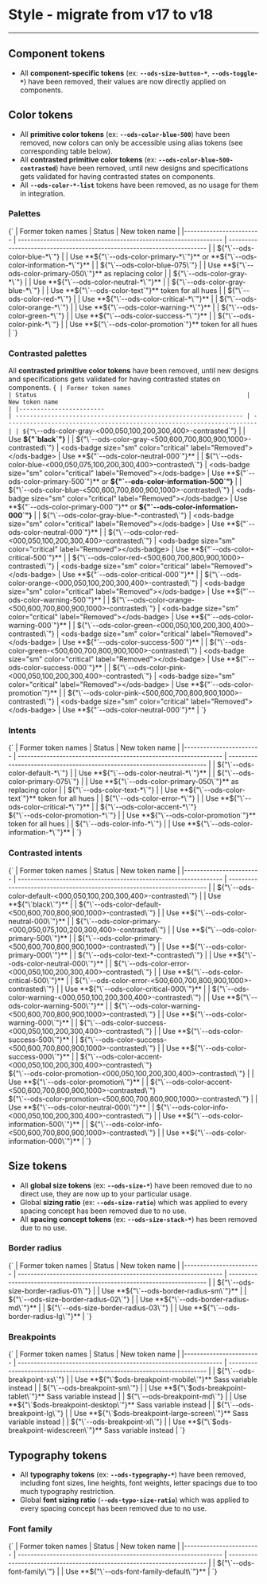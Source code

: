 
<Meta title="OVHcloud Design System/Design and Style/Migration From 17.x" />

# Style - migrate from v17 to v18
----

## Component tokens
* <ods-badge size="sm" color="critical" label="Removed"></ods-badge> All **component-specific tokens** (ex: **`--ods-size-button-*`**, **`--ods-toggle-*`**) have been removed, their values are now directly applied on components.

## Color tokens
* <ods-badge size="sm" color="critical" label="Removed"></ods-badge> All **primitive color tokens** (ex: **`--ods-color-blue-500`**) have been removed, now colors can only be accessible using alias tokens (see corresponding table below).
* <ods-badge size="sm" color="critical" label="Removed"></ods-badge> All **contrasted primitive color tokens** (ex: **`--ods-color-blue-500-contrasted`**) have been removed, until new designs and specifications gets validated for having contrasted states on components.
* <ods-badge size="sm" color="critical" label="Removed"></ods-badge> All **`--ods-color-*-list`** tokens have been removed, as no usage for them in integration.

### Palettes
<Markdown>
  {`
| Former token names               | Status                                                           | New token name                                                                   |
|------------------------          | ---------------------------------------------------------------- | -----------------------------------------------------------------------          |
| ${"\`--ods-color-blue-*\`"}      | <ods-badge size="sm" label="Updated"></ods-badge>        | Use **${"\`--ods-color-primary-*\`"}** or **${"\`--ods-color-information-*\`"}** |
| ${"\`--ods-color-blue-075\`"}    | <ods-badge size="sm" color="critical" label="Removed"></ods-badge>        | Use **${"\`--ods-color-primary-050\`"}** as replacing color                      |
| ${"\`--ods-color-gray-*\`"}      | <ods-badge size="sm" label="Updated"></ods-badge>        | Use **${"\`--ods-color-neutral-*\`"}**                                           |
| ${"\`--ods-color-gray-blue-*\`"} | <ods-badge size="sm" color="critical" label="Removed"></ods-badge>        | Use **${"\`--ods-color-text`"}** token for all hues                              |
| ${"\`--ods-color-red-*\`"}       | <ods-badge size="sm" label="Updated"></ods-badge>        | Use **${"\`--ods-color-critical-*\`"}**                                          |
| ${"\`--ods-color-orange-*\`"}    | <ods-badge size="sm" label="Updated"></ods-badge>        | Use **${"\`--ods-color-warning-*\`"}**                                           |
| ${"\`--ods-color-green-*\`"}     | <ods-badge size="sm" label="Updated"></ods-badge>        | Use **${"\`--ods-color-success-*\`"}**                                           |
| ${"\`--ods-color-pink-*\`"}      | <ods-badge size="sm" color="critical" label="Removed"></ods-badge>        | Use **${"\`--ods-color-promotion`"}** token for all hues                         |
`}
</Markdown>

### Contrasted palettes
All **contrasted primitive color tokens** have been removed, until new designs and specifications gets validated for having contrasted states on components.
<Markdown>
  {`
| Former token names                                                 | Status                                                           | New token name                                                                       |
|------------------------                                            | ---------------------------------------------------------------- | -----------------------------------------------------------------------              |
| ${"\`--ods-color-gray-<000,050,100,200,300,400>-contrasted\`"}     | <ods-badge size="sm" color="critical" label="Removed"></ods-badge>        | Use **${"\`black\`"}**                                                               |
| ${"\`--ods-color-gray-<500,600,700,800,900,1000>-contrasted\`"}    | <ods-badge size="sm" color="critical" label="Removed"></ods-badge>        | Use **${"\`--ods-color-neutral-000\`"}**                                             |
| ${"\`--ods-color-blue-<000,050,075,100,200,300,400>-contrasted\`"} | <ods-badge size="sm" color="critical" label="Removed"></ods-badge>        | Use **${"\`--ods-color-primary-500\`"}** or **${"\`--ods-color-information-500\`"}** |
| ${"\`--ods-color-blue-<500,600,700,800,900,1000>-contrasted\`"}    | <ods-badge size="sm" color="critical" label="Removed"></ods-badge>        | Use **${"\`--ods-color-primary-000\`"}** or **${"\`--ods-color-information-000\`"}** |
| ${"\`--ods-color-gray-blue-*-contrasted\`"}                        | <ods-badge size="sm" color="critical" label="Removed"></ods-badge>        | Use **${"\`--ods-color-neutral-000\`"}**                                             |
| ${"\`--ods-color-red-<000,050,100,200,300,400>-contrasted\`"}      | <ods-badge size="sm" color="critical" label="Removed"></ods-badge>        | Use **${"\`--ods-color-critical-500\`"}**                                            |
| ${"\`--ods-color-red-<500,600,700,800,900,1000>-contrasted\`"}     | <ods-badge size="sm" color="critical" label="Removed"></ods-badge>        | Use **${"\`--ods-color-critical-000\`"}**                                            |
| ${"\`--ods-color-orange-<000,050,100,200,300,400>-contrasted\`"}   | <ods-badge size="sm" color="critical" label="Removed"></ods-badge>        | Use **${"\`--ods-color-warning-500\`"}**                                             |
| ${"\`--ods-color-orange-<500,600,700,800,900,1000>-contrasted\`"}  | <ods-badge size="sm" color="critical" label="Removed"></ods-badge>        | Use **${"\`--ods-color-warning-000\`"}**                                             |
| ${"\`--ods-color-green-<000,050,100,200,300,400>-contrasted\`"}    | <ods-badge size="sm" color="critical" label="Removed"></ods-badge>        | Use **${"\`--ods-color-success-500\`"}**                                             |
| ${"\`--ods-color-green-<500,600,700,800,900,1000>-contrasted\`"}   | <ods-badge size="sm" color="critical" label="Removed"></ods-badge>        | Use **${"\`--ods-color-success-000\`"}**                                             |
| ${"\`--ods-color-pink-<000,050,100,200,300,400>-contrasted\`"}     | <ods-badge size="sm" color="critical" label="Removed"></ods-badge>        | Use **${"\`--ods-color-promotion\`"}**                                               |
| ${"\`--ods-color-pink-<500,600,700,800,900,1000>-contrasted\`"}    | <ods-badge size="sm" color="critical" label="Removed"></ods-badge>        | Use **${"\`--ods-color-neutral-000\`"}**                                             |
`}
</Markdown>

### Intents
<Markdown>
  {`
| Former token names                                                 | Status                                                           | New token name                                                          |
|------------------------                                            | ---------------------------------------------------------------- | ----------------------------------------------------------------------- |
| ${"\`--ods-color-default-*\`"}                                     | <ods-badge size="sm" label="Updated"></ods-badge>        | Use **${"\`--ods-color-neutral-*\`"}**                                  |
| ${"\`--ods-color-primary-075\`"}                                   | <ods-badge size="sm" color="critical" label="Removed"></ods-badge>        | Use **${"\`--ods-color-primary-050\`"}** as replacing color             |
| ${"\`--ods-color-text-*\`"}                                        | <ods-badge size="sm" color="critical" label="Removed"></ods-badge>        | Use **${"\`--ods-color-text`"}** token for all hues                     |
| ${"\`--ods-color-error-*\`"}                                       | <ods-badge size="sm" label="Updated"></ods-badge>        | Use **${"\`--ods-color-critical-*\`"}**                                 |
| ${"\`--ods-color-accent-*\`"}<br/>${"\`--ods-color-promotion-*\`"} | <ods-badge size="sm" color="critical" label="Removed"></ods-badge>        | Use **${"\`--ods-color-promotion`"}** token for all hues                |
| ${"\`--ods-color-info-*\`"}                                        | <ods-badge size="sm" label="Updated"></ods-badge>        | Use **${"\`--ods-color-information-*\`"}**                              |
`}
</Markdown>

### Contrasted intents
<Markdown>
  {`
| Former token names                                                                                                                         | Status                                                           | New token name                                                          |
|------------------------                                                                                                                    | ---------------------------------------------------------------- | ----------------------------------------------------------------------- |
| ${"\`--ods-color-default-<000,050,100,200,300,400>-contrasted\`"}                                                                          | <ods-badge size="sm" color="critical" label="Removed"></ods-badge>        | Use **${"\`black\`"}**                                                  |
| ${"\`--ods-color-default-<500,600,700,800,900,1000>-contrasted\`"}                                                                         | <ods-badge size="sm" color="critical" label="Removed"></ods-badge>        | Use **${"\`--ods-color-neutral-000\`"}**                                |
| ${"\`--ods-color-primary-<000,050,075,100,200,300,400>-contrasted\`"}                                                                      | <ods-badge size="sm" color="critical" label="Removed"></ods-badge>        | Use **${"\`--ods-color-primary-500\`"}**                                |
| ${"\`--ods-color-primary-<500,600,700,800,900,1000>-contrasted\`"}                                                                         | <ods-badge size="sm" color="critical" label="Removed"></ods-badge>        | Use **${"\`--ods-color-primary-000\`"}**                                |
| ${"\`--ods-color-text-*-contrasted\`"}                                                                                                     | <ods-badge size="sm" color="critical" label="Removed"></ods-badge>        | Use **${"\`--ods-color-neutral-000\`"}**                                |
| ${"\`--ods-color-error-<000,050,100,200,300,400>-contrasted\`"}                                                                            | <ods-badge size="sm" color="critical" label="Removed"></ods-badge>        | Use **${"\`--ods-color-critical-500\`"}**                               |
| ${"\`--ods-color-error-<500,600,700,800,900,1000>-contrasted\`"}                                                                           | <ods-badge size="sm" color="critical" label="Removed"></ods-badge>        | Use **${"\`--ods-color-critical-000\`"}**                               |
| ${"\`--ods-color-warning-<000,050,100,200,300,400>-contrasted\`"}                                                                          | <ods-badge size="sm" color="critical" label="Removed"></ods-badge>        | Use **${"\`--ods-color-warning-500\`"}**                                |
| ${"\`--ods-color-warning-<500,600,700,800,900,1000>-contrasted\`"}                                                                         | <ods-badge size="sm" color="critical" label="Removed"></ods-badge>        | Use **${"\`--ods-color-warning-000\`"}**                                |
| ${"\`--ods-color-success-<000,050,100,200,300,400>-contrasted\`"}                                                                          | <ods-badge size="sm" color="critical" label="Removed"></ods-badge>        | Use **${"\`--ods-color-success-500\`"}**                                |
| ${"\`--ods-color-success-<500,600,700,800,900,1000>-contrasted\`"}                                                                         | <ods-badge size="sm" color="critical" label="Removed"></ods-badge>        | Use **${"\`--ods-color-success-000\`"}**                                |
| ${"\`--ods-color-accent-<000,050,100,200,300,400>-contrasted\`"}<br/>${"\`--ods-color-promotion-<000,050,100,200,300,400>-contrasted\`"}   | <ods-badge size="sm" color="critical" label="Removed"></ods-badge>        | Use **${"\`--ods-color-promotion\`"}**                                  |
| ${"\`--ods-color-accent-<500,600,700,800,900,1000>-contrasted\`"}<br/>${"\`--ods-color-promotion-<500,600,700,800,900,1000>-contrasted\`"} | <ods-badge size="sm" color="critical" label="Removed"></ods-badge>        | Use **${"\`--ods-color-neutral-000\`"}**                                |
| ${"\`--ods-color-info-<000,050,100,200,300,400>-contrasted\`"}                                                                             | <ods-badge size="sm" color="critical" label="Removed"></ods-badge>        | Use **${"\`--ods-color-information-500\`"}**                            |
| ${"\`--ods-color-info-<500,600,700,800,900,1000>-contrasted\`"}                                                                            | <ods-badge size="sm" color="critical" label="Removed"></ods-badge>        | Use **${"\`--ods-color-information-000\`"}**                            |
`}
</Markdown>

## Size tokens
* <ods-badge size="sm" color="critical" label="Removed"></ods-badge> All **global size tokens** (ex: **`--ods-size-*`**) have been removed due to no direct use, they are now up to your particular usage.
* <ods-badge size="sm" color="critical" label="Removed"></ods-badge> Global **sizing ratio** (ex: **`--ods-size-ratio`**) which was applied to every spacing concept has been removed due to no use.
* <ods-badge size="sm" color="critical" label="Removed"></ods-badge> All **spacing concept tokens** (ex: **`--ods-size-stack-*`**) has been removed due to no use.

### Border radius

<Markdown>
  {`
| Former token names                   | Status                                                           | New token name                                                          |
|------------------------              | ---------------------------------------------------------------- | ----------------------------------------------------------------------- |
| ${"\`--ods-size-border-radius-01\`"} | <ods-badge size="sm" label="Updated"></ods-badge>        | Use **${"\`--ods-border-radius-sm\`"}**                                 |
| ${"\`--ods-size-border-radius-02\`"} | <ods-badge size="sm" label="Updated"></ods-badge>        | Use **${"\`--ods-border-radius-md\`"}**                                 |
| ${"\`--ods-size-border-radius-03\`"} | <ods-badge size="sm" label="Updated"></ods-badge>        | Use **${"\`--ods-border-radius-lg\`"}**                                 |
`}
</Markdown>

### Breakpoints

<Markdown>
  {`
| Former token names           | Status                                                           | New token name                                                          |
|------------------------      | ---------------------------------------------------------------- | ----------------------------------------------------------------------- |
| ${"\`--ods-breakpoint-xs\`"} | <ods-badge size="sm" color="critical" label="Removed"></ods-badge>        | Use **${"\`$ods-breakpoint-mobile\`"}** Sass variable instead           |
| ${"\`--ods-breakpoint-sm\`"} | <ods-badge size="sm" color="critical" label="Removed"></ods-badge>        | Use **${"\`$ods-breakpoint-tablet\`"}** Sass variable instead           |
| ${"\`--ods-breakpoint-md\`"} | <ods-badge size="sm" color="critical" label="Removed"></ods-badge>        | Use **${"\`$ods-breakpoint-desktop\`"}** Sass variable instead          |
| ${"\`--ods-breakpoint-lg\`"} | <ods-badge size="sm" color="critical" label="Removed"></ods-badge>        | Use **${"\`$ods-breakpoint-large-screen\`"}** Sass variable instead     |
| ${"\`--ods-breakpoint-xl\`"} | <ods-badge size="sm" color="critical" label="Removed"></ods-badge>        | Use **${"\`$ods-breakpoint-widescreen\`"}** Sass variable instead       |
`}
</Markdown>

## Typography tokens
* <ods-badge size="sm" color="critical" label="Removed"></ods-badge> All **typography tokens** (ex: **`--ods-typography-*`**) have been removed, including font sizes, line heights, font weights, letter spacings due to too much typography restriction.
* <ods-badge size="sm" color="critical" label="Removed"></ods-badge> Global **font sizing ratio** (**`--ods-typo-size-ratio`**) which was applied to every spacing concept has been removed due to no use.

### Font family
<Markdown>
  {`
| Former token names         | Status                                                           | New token name                                                          |
|------------------------    | ---------------------------------------------------------------- | ----------------------------------------------------------------------- |
| ${"\`--ods-font-family\`"} | <ods-badge size="sm" label="Updated"></ods-badge>        | Use **${"\`--ods-font-family-default\`"}**                              |
`}
</Markdown>

